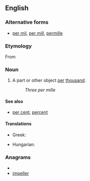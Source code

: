 {{wikipedia}}
==English==

===Alternative forms===
* [[per mil]], [[per mill]], [[permille]]

===Etymology===
From {{etyl|la}} {{term|per|lang=la}} {{term|mille|mīlle|thousand|lang=la}}

===Noun===
{{en-noun|per mille}}

# A part or other object [[per]] [[thousand]].
#: ''Three per mille''

====See also====
* [[per cent]], [[percent]]

====Translations====
{{trans-top|per thousand}}
* Greek: {{t|el|τοις χιλίοις}}
{{trans-mid}}
* Hungarian: {{t|hu|ezrelék}}
{{trans-bottom}}

===Anagrams===
* {{alphagram|eeillmpr}}
* [[impeller#English|impeller]]